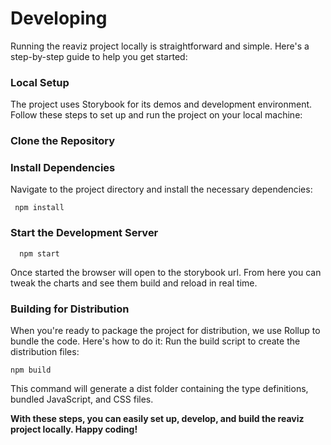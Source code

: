 
# Developing

Running the reaviz project locally is straightforward and simple. Here's a step-by-step guide to help you get started:

### Local Setup

The project uses Storybook for its demos and development environment. 
Follow these steps to set up and run the project on your local machine:

<Steps>

  ### Clone the Repository

  ### Install Dependencies

  Navigate to the project directory and install the necessary dependencies:

```shell copy
 npm install
```

  ### Start the Development Server

```shell copy
  npm start
```

Once started the browser will open to the storybook url.
From here you can tweak the charts and see them build
and reload in real time.

 </Steps>

### Building for Distribution
When you're ready to package the project for distribution, we use Rollup to bundle the code. Here's how to do it:
Run the build script to create the distribution files:
```shell copy
npm build
```

This command will generate a dist folder containing the type definitions, bundled JavaScript, and CSS files.

**With these steps, you can easily set up, develop, and build the reaviz project locally. Happy coding!**
